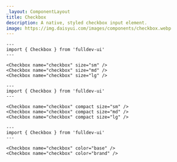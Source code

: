 ```yaml
---
_layout: ComponentLayout
title: Checkbox
description: A native, styled checkbox input element.
image: https://img.daisyui.com/images/components/checkbox.webp
---
```


```astro live props={{ title: 'size' }}
---
import { Checkbox } from 'fulldev-ui'
---

<Checkbox name="checkbox" size="sm" />
<Checkbox name="checkbox" size="md" />
<Checkbox name="checkbox" size="lg" />
```

```astro live props={{ title: 'compact' }}
---
import { Checkbox } from 'fulldev-ui'
---

<Checkbox name="checkbox" compact size="sm" />
<Checkbox name="checkbox" compact size="md" />
<Checkbox name="checkbox" compact size="lg" />
```

```astro live props={{ title: 'color' }}
---
import { Checkbox } from 'fulldev-ui'
---

<Checkbox name="checkbox" color="base" />
<Checkbox name="checkbox" color="brand" />
```
